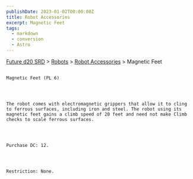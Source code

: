 ```yaml
---
publishDate: 2023-01-02T00:00:00Z
title: Robot Accessories
excerpt: Magnetic Feet
tags:
  - markdown
  - conversion
  - Astro
---
```







[Future d20 SRD](/#futureD20)
     > [Robots](future-d20-srd-robots-index)
     > [Robot Accessories](future-d20-srd-robots-robot-accessories-index)
     > Magnetic Feet
    




## 
    Magnetic Feet (PL 6)
   



    The robot comes with electromagnetic grippers that allow it to cling to ferrous surfaces, including iron and steel. The robot using its magnetic feet gains a climb speed of 20 feet and need not make Climb checks to scale ferrous surfaces.
   



    Purchase DC: 12.
   



    Restriction: None.
   





